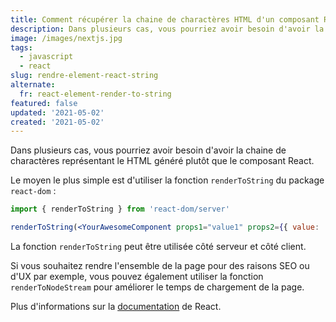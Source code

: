 ```yaml
---
title: Comment récupérer la chaine de charactères HTML d'un composant React
description: Dans plusieurs cas, vous pourriez avoir besoin d'avoir la chaine de charactère représentant le HTML généré plutôt que le composant React. Le moyen le plus simple est d'utiliser la fonction renderToString du package react-dom.
image: /images/nextjs.jpg
tags:
  - javascript
  - react
slug: rendre-element-react-string
alternate:
  fr: react-element-render-to-string
featured: false
updated: '2021-05-02'
created: '2021-05-02'
---
```


Dans plusieurs cas, vous pourriez avoir besoin d'avoir la chaine de charactères représentant le HTML généré plutôt que le composant React.

Le moyen le plus simple est d'utiliser la fonction `renderToString` du package `react-dom` :

```jsx
import { renderToString } from 'react-dom/server'

renderToString(<YourAwesomeComponent props1="value1" props2={{ value: '2' }} />)
```

La fonction `renderToString` peut être utilisée côté serveur et côté client.

Si vous souhaitez rendre l'ensemble de la page pour des raisons SEO ou d'UX par exemple, vous pouvez également utiliser la fonction `renderToNodeStream` pour améliorer le temps de chargement de la page.

Plus d'informations sur la [documentation](https://reactjs.org/docs/react-dom-server.html) de React.
